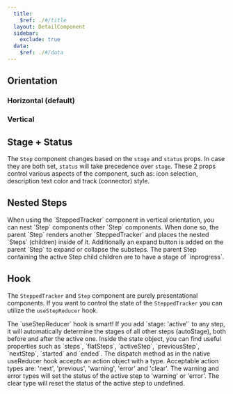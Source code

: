 ```yaml
---
  title:
    $ref: ./#/title
  layout: DetailComponent
  sidebar:
    exclude: true
  data:
    $ref: ./#/data
---
```


<LivePreviewControls>

## Orientation

### Horizontal (default)

<LivePreview
  componentName="stepped-tracker"
  exampleName="OrientationHorizontal"
/>

### Vertical

<LivePreview
  componentName="stepped-tracker"
  exampleName="OrientationVertical"
/>

## Stage + Status

<LivePreview componentName="stepped-tracker" exampleName="StageStatus">

The `Step` component changes based on the `stage` and `status` props.
In case they are both set, `status` will take precedence over `stage`.
These 2 props control various aspects of the component, such as:
icon selection, description text color and track (connector) style.

</LivePreview>

## Nested Steps

<LivePreview componentName="stepped-tracker" exampleName="NestedSteps">
  When using the `SteppedTracker` component in vertical orientation, you can
  nest `Step` components other `Step` components. When done so, the parent
  `Step` renders another `SteppedTracker` and places the nested `Steps`
  (children) inside of it. Additionally an expand button is added on the parent
  `Step` to expand or collapse the substeps. The parent Step containing the
  active Step child children are to have a stage of `inprogress`.
</LivePreview>

## Hook

<LivePreview componentName="stepped-tracker" exampleName="Hook">

The `SteppedTracker` and `Step` component are purely presentational components.
If you want to control the state of the `SteppedTracker` you can utilize the `useStepReducer` hook.

</LivePreview>

<LivePreview componentName="stepped-tracker" exampleName="HookAdvanced">
  The `useStepReducer` hook is smart! If you add `stage: 'active'` to any step,
  it will automatically determine the stages of all other steps (autoStage),
  both before and after the active one. Inside the state object, you can find
  useful properties such as `steps`, `flatSteps`, `activeStep`, `previousStep`,
  `nextStep`, `started` and `ended`. The dispatch method as in the native
  useReducer hook accepts an action object with a type. Acceptable action types
  are: 'next', 'previous', 'warning', 'error' and 'clear'. The warning and error
  types will set the status of the active step to 'warning' or 'error'. The
  clear type will reset the status of the active step to undefined.
</LivePreview>

</LivePreviewControls>
